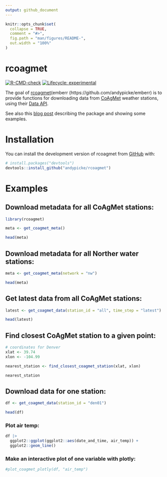 ```yaml
---
output: github_document
---
```


<!-- README.md is generated from README.Rmd. Please edit that file -->

```r
knitr::opts_chunk$set(
  collapse = TRUE,
  comment = "#>",
  fig.path = "man/figures/README-",
  out.width = "100%"
)
```

# rcoagmet

<!-- badges: start -->
[![R-CMD-check](https://github.com/andypicke/rcoagmet/actions/workflows/R-CMD-check.yaml/badge.svg)](https://github.com/andypicke/rcoagmet/actions/workflows/R-CMD-check.yaml)
[![Lifecycle: experimental](https://img.shields.io/badge/lifecycle-experimental-orange.svg)](https://lifecycle.r-lib.org/articles/stages.html#experimental)
<!-- badges: end -->

The goal of [rcoagmet](emberr (https://github.com/andypicke/emberr) is to provide functions for downloading data from [CoAgMet](https://coagmet.colostate.edu/) weather stations, using their [Data API](https://coagmet.colostate.edu/data/doc.html).

See also this [blog post](https://andypicke.quarto.pub/portfolio/posts/rcoagmet/rcoagmet.html) describing the package and showing some examples.



# Installation

You can install the development version of rcoagmet from [GitHub](https://github.com/) with:

``` r
# install.packages("devtools")
devtools::install_github("andypicke/rcoagmet")
```

# Examples

## Download metadata for all CoAgMet stations:

```r
library(rcoagmet)

meta <- get_coagmet_meta()

head(meta)

```


## Download metadata for all Norther water stations:

```r

meta <- get_coagmet_meta(network = "nw")

head(meta)

```


## Get latest data from all CoAgMet stations:

```r

latest <- get_coagmet_data(station_id = "all", time_step = "latest")

head(latest)

```



## Find closest CoAgMet station to a given point:
```r

# coordinates for Denver
xlat <- 39.74
xlon <- -104.99

nearest_station <- find_closest_coagmet_station(xlat, xlon)

nearest_station

```


## Download data for one station:

```r

df <- get_coagmet_data(station_id = "den01")

head(df)

```


### Plot air temp:
```r

df |>
  ggplot2::ggplot(ggplot2::aes(date_and_time, air_temp)) +
  ggplot2::geom_line()

```


### Make an interactive plot of one variable with plotly:
```r

#plot_coagmet_plotly(df, "air_temp")

```

